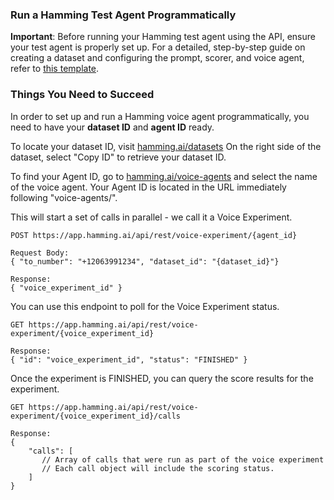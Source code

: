 

### Run a Hamming Test Agent Programmatically


<Warning>

**Important**: Before running your Hamming test agent using the API, ensure your test agent is properly set up. For a detailed, step-by-step guide on creating a dataset and configuring the prompt, scorer, and voice agent, refer to [this template](https://docs.hamming.ai/guides/voice-agent).

</Warning>

### Things You Need to Succeed

In order to set up and run a Hamming voice agent programmatically, you need to have your **dataset ID** and **agent ID** ready.


<Accordion icon="message-bot" title="Finding your Dataset ID">

To locate your dataset ID, visit [hamming.ai/datasets](https://app.hamming.ai/datasets?page=1)
On the right side of the dataset, select "Copy ID" to retrieve your dataset ID.

</Accordion>


<Accordion icon="message-bot" title="Finding your Agent ID">

To find your Agent ID, go to [hamming.ai/voice-agents](https://app.hamming.ai/voice-agents)
and select the name of the voice agent. Your Agent ID is located in the URL immediately following "voice-agents/".


</Accordion>


<Steps>

<Step title= "1. Start Agent Test Run">

This will start a set of calls in parallel - we call it a Voice Experiment.
```
POST https://app.hamming.ai/api/rest/voice-experiment/{agent_id}

Request Body:
{ "to_number": "+12063991234", "dataset_id": "{dataset_id}"}

Response:
{ "voice_experiment_id" }

```


  </Step>

 <Step title="2. Get Voice Experiment" >

You can use this endpoint to poll for the Voice Experiment status.

  ```
GET https://app.hamming.ai/api/rest/voice-experiment/{voice_experiment_id}

Response:
{ "id": "voice_experiment_id", "status": "FINISHED" }

```
 
  </Step>

<Step title="3. Get Voice Experiment Calls">

Once the experiment is FINISHED, you can query the score results for the experiment.

```
GET https://app.hamming.ai/api/rest/voice-experiment/{voice_experiment_id}/calls

Response:
{
    "calls": [
       // Array of calls that were run as part of the voice experiment
       // Each call object will include the scoring status.
    ]
}
```

  </Step>


</Steps>



